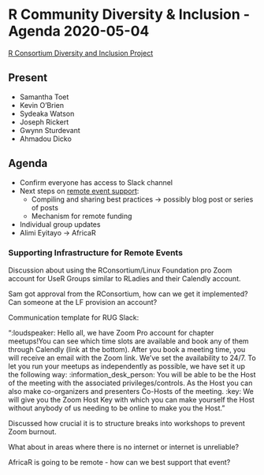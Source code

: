# R Community Diversity & Inclusion - Agenda 2020-05-04

[R Consortium Diversity and Inclusion Project](https://www.r-consortium.org/projects/r-community-diversity-and-inclusion)

## Present
- Samantha Toet
- Kevin O'Brien
- Sydeaka Watson
- Joseph Rickert
- Gwynn Sturdevant
- Ahmadou Dicko

## Agenda
- Confirm everyone has access to Slack channel
- Next steps on [remote event support](https://docs.google.com/document/d/12KkLkqXoMAe50RV5s7jYClazFJIZPUQsL2D9T12zU6s/edit#):
  - Compiling and sharing best practices -> possibly blog post or series of posts
  - Mechanism for remote funding
- Individual group updates
- Alimi Eyitayo -> AfricaR

### Supporting Infrastructure for Remote Events

Discussion about using the RConsortium/Linux Foundation pro Zoom account for UseR Groups similar to RLadies and their Calendly account. 

Sam got approval from the RConsortium, how can we get it implemented? Can someone at the LF provision an account?

Communication template for RUG Slack:

":loudspeaker: Hello all, we have Zoom Pro account for chapter meetups!You can see which time slots are available and book any of them through Calendly (link at the bottom). After you book a meeting time, you will receive an email with the Zoom link. We’ve set the availability to 24/7. To let you run your meetups as independently as possible, we have set it up the following way: :information_desk_person:  You will be able to be the Host of the meeting with the associated privileges/controls.  As the Host you can also make co-organizers and presenters Co-Hosts of the meeting. :key:  We will give you the Zoom Host Key with which you can make yourself the Host without anybody of us needing to be online to make you the Host."

Discussed how crucial it is to structure breaks into workshops to prevent Zoom burnout. 

What about in areas where there is no internet or internet is unreliable? 

AfricaR is going to be remote - how can we best support that event?



